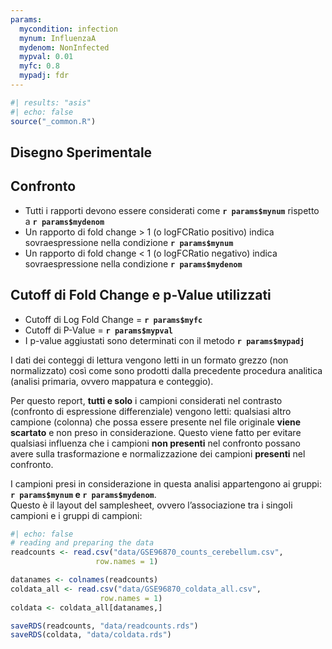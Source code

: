 ```yaml
---
params:
  mycondition: infection
  mynum: InfluenzaA
  mydenom: NonInfected
  mypval: 0.01
  myfc: 0.8
  mypadj: fdr
---
```


```r
#| results: "asis"
#| echo: false
source("_common.R")
```

::: {.content-hidden when-meta="features.advanced_analysis"}
# Disegno Sperimentale {#sec-preproc-params}

## Confronto

-   Tutti i rapporti devono essere considerati come **`r params$mynum`** rispetto a **`r params$mydenom`**\
-   Un rapporto di fold change \> 1 (o logFCRatio positivo) indica sovraespressione nella condizione **`r params$mynum`**\
-   Un rapporto di fold change \< 1 (o logFCRatio negativo) indica sovraespressione nella condizione **`r params$mydenom`**

## Cutoff di Fold Change e p-Value utilizzati

-   Cutoff di Log Fold Change = **`r params$myfc`**\
-   Cutoff di P-Value = **`r params$mypval`**\
-   I p-value aggiustati sono determinati con il metodo **`r params$mypadj`**\

I dati dei conteggi di lettura vengono letti in un formato grezzo (non normalizzato) così come sono prodotti dalla precedente procedura analitica (analisi primaria, ovvero mappatura e conteggio).\

Per questo report, **tutti e solo** i campioni considerati nel contrasto (confronto di espressione differenziale) vengono letti: qualsiasi altro campione (colonna) che possa essere presente nel file originale **viene scartato** e non preso in considerazione. Questo viene fatto per evitare qualsiasi influenza che i campioni **non presenti** nel confronto possano avere sulla trasformazione e normalizzazione dei campioni **presenti** nel confronto.\
:::

I campioni presi in considerazione in questa analisi appartengono ai gruppi: **`r params$mynum` e `r params$mydenom`**.\
Questo è il layout del samplesheet, ovvero l'associazione tra i singoli campioni e i gruppi di campioni:

```r
#| echo: false 
# reading and preparing the data
readcounts <- read.csv("data/GSE96870_counts_cerebellum.csv", 
                   row.names = 1)

datanames <- colnames(readcounts)
coldata_all <- read.csv("data/GSE96870_coldata_all.csv",
                    row.names = 1)
coldata <- coldata_all[datanames,]

saveRDS(readcounts, "data/readcounts.rds")
saveRDS(coldata, "data/coldata.rds")
```